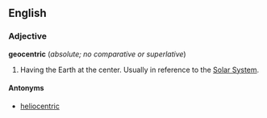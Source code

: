 ==English==
===Adjective===
'''geocentric''' (''absolute; no comparative or superlative'')

#Having the Earth at the center. Usually in reference to the [[Solar System]].

====Antonyms====
*[[heliocentric]]